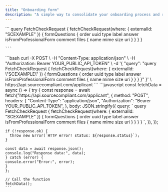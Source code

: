 ```yaml
---
title: "Onboarding form"
description: "A simple way to consolidate your onboarding process and request information that is unique to your organisation. This section is overseen by your HR team and displayed on the applicant’s profile."
---
```


<Tabs>
  <Tab title="GraphQL">
    ```
    query FetchCheckRequest {
    fetchCheckRequest(where: { externalId: "SCEXAMPLE" }) {
        formQuestions {
            order
            uuid
            type
            label
            answer
            isFromProfessionalForm
            comment
            files {
                name
                mime
                size
                uri
            }
        }
    }
    }
    
    ```
  </Tab>
  <Tab title="cURL">
    ```bash
    curl -X POST \
     -H "Content-Type: application/json" \
     -H "Authorization: Bearer YOUR_PUBLIC_API_TOKEN" \
     -d '{
       "query": "query FetchCheckRequest { 
         fetchCheckRequest(where: { externalId: \"SCEXAMPLE\" }) { 
           formQuestions { 
             order 
             uuid 
             type 
             label 
             answer 
             isFromProfessionalForm 
             comment 
             files { 
               name 
               mime 
               size 
               uri 
             } 
           } 
         } 
       }"
     }' \
     https://api.sourcecompliant.com/applicant
    ```
  </Tab>
  <Tab title="Javascript">
    ```javascript
    const fetchData = async () => {
    try {
    const response = await fetch("https://api.sourcecompliant.com/applicant", {
      method: "POST",
      headers: {
        "Content-Type": "application/json",
        "Authorization": "Bearer YOUR_PUBLIC_API_TOKEN",
      },
      body: JSON.stringify({
        query: `
          query FetchCheckRequest {
            fetchCheckRequest(where: { externalId: "SCEXAMPLE" }) {
              formQuestions {
                order
                uuid
                type
                label
                answer
                isFromProfessionalForm
                comment
                files {
                  name
                  mime
                  size
                  uri
                }
              }
            }
          }
        `,
      }),
    });
    
    if (!response.ok) {
      throw new Error(`HTTP error! status: ${response.status}`);
    }
    
    const data = await response.json();
    console.log("Response data:", data);
    } catch (error) {
    console.error("Error:", error);
    }
    };
    
    // Call the function
    fetchData();
    ```
  </Tab>
</Tabs>